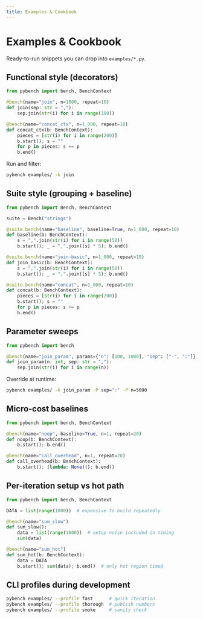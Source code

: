 ```yaml
---
title: Examples & Cookbook
---
```


# Examples & Cookbook

Ready-to-run snippets you can drop into `examples/*.py`.

## Functional style (decorators)

```python
from pybench import bench, BenchContext

@bench(name="join", n=1000, repeat=10)
def join(sep: str = ","):
    sep.join(str(i) for i in range(100))

@bench(name="concat_ctx", n=1_000, repeat=10)
def concat_ctx(b: BenchContext):
    pieces = [str(i) for i in range(200)]
    b.start(); s = ""
    for p in pieces: s += p
    b.end()
```

Run and filter:

```bash
pybench examples/ -k join
```

## Suite style (grouping + baseline)

```python
from pybench import Bench, BenchContext

suite = Bench("strings")

@suite.bench(name="baseline", baseline=True, n=1_000, repeat=10)
def baseline(b: BenchContext):
    s = ",".join(str(i) for i in range(50))
    b.start(); _ = ",".join([s] * 5); b.end()

@suite.bench(name="join-basic", n=1_000, repeat=10)
def join_basic(b: BenchContext):
    s = ",".join(str(i) for i in range(50))
    b.start(); _ = ",".join([s] * 5); b.end()

@suite.bench(name="concat", n=1_000, repeat=10)
def concat(b: BenchContext):
    pieces = [str(i) for i in range(200)]
    b.start(); s = ""
    for p in pieces: s += p
    b.end()
```

## Parameter sweeps

```python
from pybench import bench

@bench(name="join_param", params={"n": [100, 1000], "sep": ["-", ":"]}, repeat=10)
def join_param(n: int, sep: str = ","):
    sep.join(str(i) for i in range(n))
```

Override at runtime:

```bash
pybench examples/ -k join_param -P sep=":" -P n=5000
```

## Micro-cost baselines

```python
from pybench import bench, BenchContext

@bench(name="noop", baseline=True, n=1, repeat=20)
def noop(b: BenchContext):
    b.start(); b.end()

@bench(name="call_overhead", n=1, repeat=20)
def call_overhead(b: BenchContext):
    b.start(); (lambda: None)(); b.end()
```

## Per-iteration setup vs hot path

```python
from pybench import bench, BenchContext

DATA = list(range(1000))  # expensive to build repeatedly

@bench(name="sum_slow")
def sum_slow():
    data = list(range(1000))  # setup noise included in timing
    sum(data)

@bench(name="sum_hot")
def sum_hot(b: BenchContext):
    data = DATA
    b.start(); sum(data); b.end()  # only hot region timed
```

## CLI profiles during development

```bash
pybench examples/ --profile fast      # quick iteration
pybench examples/ --profile thorough  # publish numbers
pybench examples/ --profile smoke     # sanity check
```
